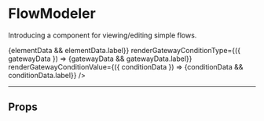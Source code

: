 

<Meta title='FlowModeler' component={FlowModeler} />

# FlowModeler

Introducing a component for viewing/editing simple flows.

<Preview>
    <Story name="show-case">
        <FlowModeler
            flow={{
                firstElementId: "1",
                elements: {
                    "1": { data: { label: "First Node" }, nextElementId: "2" },
                    "2": { data: { label: "Second Node" }, nextElementId: "3" },
                    "3": { data: { label: "Condition" }, nextElements: [
                        { id: "4.1", conditionData: { label: "Fulfilled" } },
                        { id: "4.2", conditionData: { label: "Not fulfilled" } }] },
                    "4.1": { data: { label: "Optional Node 1" }, nextElementId: "5.1" },
                    "4.2": { data: { label: "Optional Node 2" }},
                    "5.1": { data: { label: "Last Node"}}
                }
            }}
            renderContent={({ elementData }) => <span>{elementData && elementData.label}</span>}
            renderGatewayConditionType={({ gatewayData }) => <label>{gatewayData && gatewayData.label}</label>}
            renderGatewayConditionValue={({ conditionData }) => <label>{conditionData && conditionData.label}</label>}
        />
    </Story>
</Preview>

----

## Props

<Props of={FlowModeler} />
